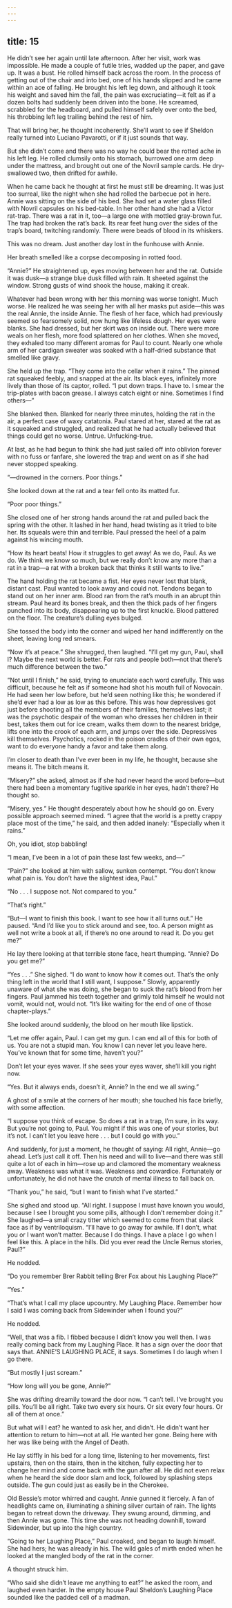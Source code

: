 ```yaml
---
---
---
```

title: 15
---




He didn’t see her again until late afternoon. After her visit, work was impossible. He made a couple of futile tries, wadded up the paper, and gave up. It was a bust. He rolled himself back across the room. In the process of getting out of the chair and into bed, one of his hands slipped and he came within an ace of falling. He brought his left leg down, and although it took his weight and saved him the fall, the pain was excruciating—it felt as if a dozen bolts had suddenly been driven into the bone. He screamed, scrabbled for the headboard, and pulled himself safely over onto the bed, his throbbing left leg trailing behind the rest of him.

That will bring her, he thought incoherently. She’ll want to see if Sheldon really turned into Luciano Pavarotti, or if it just sounds that way.

But she didn’t come and there was no way he could bear the rotted ache in his left leg. He rolled clumsily onto his stomach, burrowed one arm deep under the mattress, and brought out one of the Novril sample cards. He dry-swallowed two, then drifted for awhile.

When he came back he thought at first he must still be dreaming. It was just too surreal, like the night when she had rolled the barbecue pot in here. Annie was sitting on the side of his bed. She had set a water glass filled with Novril capsules on his bed-table. In her other hand she had a Victor rat-trap. There was a rat in it, too—a large one with mottled gray-brown fur. The trap had broken the rat’s back. Its rear feet hung over the sides of the trap’s board, twitching randomly. There were beads of blood in its whiskers.

This was no dream. Just another day lost in the funhouse with Annie.

Her breath smelled like a corpse decomposing in rotted food.

“Annie?” He straightened up, eyes moving between her and the rat. Outside it was dusk—a strange blue dusk filled with rain. It sheeted against the window. Strong gusts of wind shook the house, making it creak.

Whatever had been wrong with her this morning was worse tonight. Much worse. He realized he was seeing her with all her masks put aside—this was the real Annie, the inside Annie. The flesh of her face, which had previously seemed so fearsomely solid, now hung like lifeless dough. Her eyes were blanks. She had dressed, but her skirt was on inside out. There were more weals on her flesh, more food splattered on her clothes. When she moved, they exhaled too many different aromas for Paul to count. Nearly one whole arm of her cardigan sweater was soaked with a half-dried substance that smelled like gravy.

She held up the trap. “They come into the cellar when it rains.” The pinned rat squeaked feebly, and snapped at the air. Its black eyes, infinitely more lively than those of its captor, rolled. “I put down traps. I have to. I smear the trip-plates with bacon grease. I always catch eight or nine. Sometimes I find others—”

She blanked then. Blanked for nearly three minutes, holding the rat in the air, a perfect case of waxy catatonia. Paul stared at her, stared at the rat as it squeaked and struggled, and realized that he had actually believed that things could get no worse. Untrue. Unfucking-true.

At last, as he had begun to think she had just sailed off into oblivion forever with no fuss or fanfare, she lowered the trap and went on as if she had never stopped speaking.

“—drowned in the corners. Poor things.”

She looked down at the rat and a tear fell onto its matted fur.

“Poor poor things.”

She closed one of her strong hands around the rat and pulled back the spring with the other. It lashed in her hand, head twisting as it tried to bite her. Its squeals were thin and terrible. Paul pressed the heel of a palm against his wincing mouth.

“How its heart beats! How it struggles to get away! As we do, Paul. As we do. We think we know so much, but we really don’t know any more than a rat in a trap—a rat with a broken back that thinks it still wants to live.”

The hand holding the rat became a fist. Her eyes never lost that blank, distant cast. Paul wanted to look away and could not. Tendons began to stand out on her inner arm. Blood ran from the rat’s mouth in an abrupt thin stream. Paul heard its bones break, and then the thick pads of her fingers punched into its body, disappearing up to the first knuckle. Blood pattered on the floor. The creature’s dulling eyes bulged.

She tossed the body into the corner and wiped her hand indifferently on the sheet, leaving long red smears.

“Now it’s at peace.” She shrugged, then laughed. “I’ll get my gun, Paul, shall I? Maybe the next world is better. For rats and people both—not that there’s much difference between the two.”

“Not until I finish,” he said, trying to enunciate each word carefully. This was difficult, because he felt as if someone had shot his mouth full of Novocain. He had seen her low before, but he’d seen nothing like this; he wondered if she’d ever had a low as low as this before. This was how depressives got just before shooting all the members of their families, themselves last; it was the psychotic despair of the woman who dresses her children in their best, takes them out for ice cream, walks them down to the nearest bridge, lifts one into the crook of each arm, and jumps over the side. Depressives kill themselves. Psychotics, rocked in the poison cradles of their own egos, want to do everyone handy a favor and take them along.

I’m closer to death than I’ve ever been in my life, he thought, because she means it. The bitch means it.

“Misery?” she asked, almost as if she had never heard the word before—but there had been a momentary fugitive sparkle in her eyes, hadn’t there? He thought so.

“Misery, yes.” He thought desperately about how he should go on. Every possible approach seemed mined. “I agree that the world is a pretty crappy place most of the time,” he said, and then added inanely: “Especially when it rains.”

Oh, you idiot, stop babbling!

“I mean, I’ve been in a lot of pain these last few weeks, and—”

“Pain?” she looked at him with sallow, sunken contempt. “You don’t know what pain is. You don’t have the slightest idea, Paul.”

“No . . . I suppose not. Not compared to you.”

“That’s right.”

“But—I want to finish this book. I want to see how it all turns out.” He paused. “And I’d like you to stick around and see, too. A person might as well not write a book at all, if there’s no one around to read it. Do you get me?”

He lay there looking at that terrible stone face, heart thumping. “Annie? Do you get me?”

“Yes . . .” She sighed. “I do want to know how it comes out. That’s the only thing left in the world that I still want, I suppose.” Slowly, apparently unaware of what she was doing, she began to suck the rat’s blood from her fingers. Paul jammed his teeth together and grimly told himself he would not vomit, would not, would not. “It’s like waiting for the end of one of those chapter-plays.”

She looked around suddenly, the blood on her mouth like lipstick.

“Let me offer again, Paul. I can get my gun. I can end all of this for both of us. You are not a stupid man. You know I can never let you leave here. You’ve known that for some time, haven’t you?”

Don’t let your eyes waver. If she sees your eyes waver, she’ll kill you right now.

“Yes. But it always ends, doesn’t it, Annie? In the end we all swing.”

A ghost of a smile at the corners of her mouth; she touched his face briefly, with some affection.

“I suppose you think of escape. So does a rat in a trap, I’m sure, in its way. But you’re not going to, Paul. You might if this was one of your stories, but it’s not. I can’t let you leave here . . . but I could go with you.”

And suddenly, for just a moment, he thought of saying: All right, Annie—go ahead. Let’s just call it off. Then his need and will to live—and there was still quite a lot of each in him—rose up and clamored the momentary weakness away. Weakness was what it was. Weakness and cowardice. Fortunately or unfortunately, he did not have the crutch of mental illness to fall back on.

“Thank you,” he said, “but I want to finish what I’ve started.”

She sighed and stood up. “All right. I suppose I must have known you would, because I see I brought you some pills, although I don’t remember doing it.” She laughed—a small crazy titter which seemed to come from that slack face as if by ventriloquism. “I’ll have to go away for awhile. If I don’t, what you or I want won’t matter. Because I do things. I have a place I go when I feel like this. A place in the hills. Did you ever read the Uncle Remus stories, Paul?”

He nodded.

“Do you remember Brer Rabbit telling Brer Fox about his Laughing Place?”

“Yes.”

“That’s what I call my place upcountry. My Laughing Place. Remember how I said I was coming back from Sidewinder when I found you?”

He nodded.

“Well, that was a fib. I fibbed because I didn’t know you well then. I was really coming back from my Laughing Place. It has a sign over the door that says that. ANNIE’S LAUGHING PLACE, it says. Sometimes I do laugh when I go there.

“But mostly I just scream.”

“How long will you be gone, Annie?”

She was drifting dreamily toward the door now. “I can’t tell. I’ve brought you pills. You’ll be all right. Take two every six hours. Or six every four hours. Or all of them at once.”

But what will I eat? he wanted to ask her, and didn’t. He didn’t want her attention to return to him—not at all. He wanted her gone. Being here with her was like being with the Angel of Death.

He lay stiffly in his bed for a long time, listening to her movements, first upstairs, then on the stairs, then in the kitchen, fully expecting her to change her mind and come back with the gun after all. He did not even relax when he heard the side door slam and lock, followed by splashing steps outside. The gun could just as easily be in the Cherokee.

Old Bessie’s motor whirred and caught. Annie gunned it fiercely. A fan of headlights came on, illuminating a shining silver curtain of rain. The lights began to retreat down the driveway. They swung around, dimming, and then Annie was gone. This time she was not heading downhill, toward Sidewinder, but up into the high country.

“Going to her Laughing Place,” Paul croaked, and began to laugh himself. She had hers; he was already in his. The wild gales of mirth ended when he looked at the mangled body of the rat in the corner.

A thought struck him.

“Who said she didn’t leave me anything to eat?” he asked the room, and laughed even harder. In the empty house Paul Sheldon’s Laughing Place sounded like the padded cell of a madman.